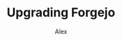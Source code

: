 ---
publishDate: 2024-06-12T00:00:00Z
author: Alex
title: Upgrading Forgejo
excerpt: bruh
image: https://images.unsplash.com/photo-1516996087931-5ae405802f9f?ixlib=rb-4.0.3&ixid=M3wxMjA3fDB8MHxwaG90by1wYWdlfHx8fGVufDB8fHx8fA%3D%3D&auto=format&fit=crop&w=2070&q=80
category: Tutorials
tags:
  - astro
  - tailwind css
---